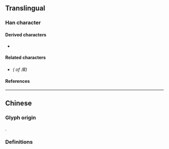 {{also|庫}}
{{character info/new}}
==Translingual==

===Han character===
{{Han char|rn=53|rad=广|as=04|sn=7|four=|canj=IKQ|ids=⿸广车}}

====Derived characters====
* {{l|mul|[[裤]]}}

====Related characters====
* {{l|mul|[[庫]]}} ''({{w|Traditional Chinese|Traditional form}} of 库)''

====References====
{{Han ref|kx=0344.051|hdz=20874.010|uh=5E93}}

----

==Chinese==

===Glyph origin===
{{Han simp|庫|f=車|t=车}}.

===Definitions===
{{zh-see|庫}}